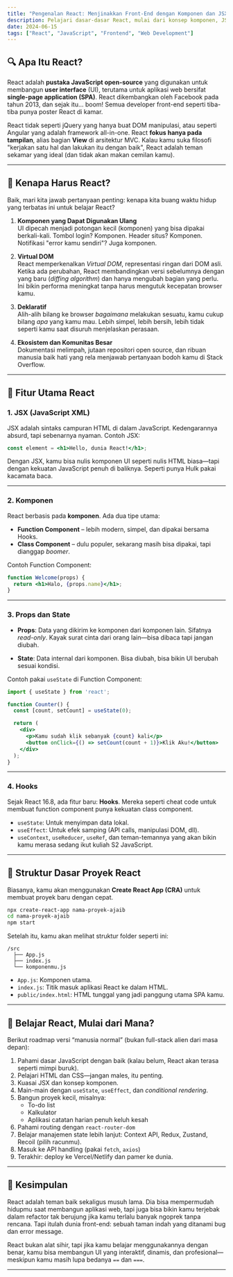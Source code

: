 ```yaml
---
title: "Pengenalan React: Menjinakkan Front-End dengan Komponen dan JSX"
description: Pelajari dasar-dasar React, mulai dari konsep komponen, JSX, state, hingga hooks, dalam panduan lengkap dan menyebalkan ini.
date: 2024-06-15
tags: ["React", "JavaScript", "Frontend", "Web Development"]
---
```



## 🔍 Apa Itu React?

React adalah **pustaka JavaScript open-source** yang digunakan untuk membangun **user interface** (UI), terutama untuk aplikasi web bersifat **single-page application (SPA)**. React dikembangkan oleh Facebook pada tahun 2013, dan sejak itu... boom! Semua developer front-end seperti tiba-tiba punya poster React di kamar.

React tidak seperti jQuery yang hanya buat DOM manipulasi, atau seperti Angular yang adalah framework all-in-one. React **fokus hanya pada tampilan**, alias bagian **View** di arsitektur MVC. Kalau kamu suka filosofi "kerjakan satu hal dan lakukan itu dengan baik", React adalah teman sekamar yang ideal (dan tidak akan makan cemilan kamu).

---

## 🧠 Kenapa Harus React?

Baik, mari kita jawab pertanyaan penting: kenapa kita buang waktu hidup yang terbatas ini untuk belajar React?

1. **Komponen yang Dapat Digunakan Ulang**  
   UI dipecah menjadi potongan kecil (komponen) yang bisa dipakai berkali-kali. Tombol login? Komponen. Header situs? Komponen. Notifikasi "error kamu sendiri"? Juga komponen.

2. **Virtual DOM**  
   React memperkenalkan *Virtual DOM*, representasi ringan dari DOM asli. Ketika ada perubahan, React membandingkan versi sebelumnya dengan yang baru (*diffing algorithm*) dan hanya mengubah bagian yang perlu. Ini bikin performa meningkat tanpa harus mengutuk kecepatan browser kamu.

3. **Deklaratif**  
   Alih-alih bilang ke browser *bagaimana* melakukan sesuatu, kamu cukup bilang *apa* yang kamu mau. Lebih simpel, lebih bersih, lebih tidak seperti kamu saat disuruh menjelaskan perasaan.

4. **Ekosistem dan Komunitas Besar**  
   Dokumentasi melimpah, jutaan repositori open source, dan ribuan manusia baik hati yang rela menjawab pertanyaan bodoh kamu di Stack Overflow.

---

## 🧩 Fitur Utama React

### 1. JSX (JavaScript XML)  
JSX adalah sintaks campuran HTML di dalam JavaScript. Kedengarannya absurd, tapi sebenarnya nyaman. Contoh JSX:

```jsx
const element = <h1>Hello, dunia React!</h1>;
```

Dengan JSX, kamu bisa nulis komponen UI seperti nulis HTML biasa—tapi dengan kekuatan JavaScript penuh di baliknya. Seperti punya Hulk pakai kacamata baca.

---

### 2. Komponen

React berbasis pada **komponen**. Ada dua tipe utama:
- **Function Component** – lebih modern, simpel, dan dipakai bersama Hooks.
- **Class Component** – dulu populer, sekarang masih bisa dipakai, tapi dianggap *boomer*.

Contoh Function Component:

```jsx
function Welcome(props) {
  return <h1>Halo, {props.name}</h1>;
}
```

---

### 3. Props dan State

- **Props**: Data yang dikirim ke komponen dari komponen lain. Sifatnya *read-only*. Kayak surat cinta dari orang lain—bisa dibaca tapi jangan diubah.
  
- **State**: Data internal dari komponen. Bisa diubah, bisa bikin UI berubah sesuai kondisi.

Contoh pakai `useState` di Function Component:

```jsx
import { useState } from 'react';

function Counter() {
  const [count, setCount] = useState(0);

  return (
    <div>
      <p>Kamu sudah klik sebanyak {count} kali</p>
      <button onClick={() => setCount(count + 1)}>Klik Aku!</button>
    </div>
  );
}
```

---

### 4. Hooks

Sejak React 16.8, ada fitur baru: **Hooks**. Mereka seperti cheat code untuk membuat function component punya kekuatan class component.

- `useState`: Untuk menyimpan data lokal.
- `useEffect`: Untuk efek samping (API calls, manipulasi DOM, dll).
- `useContext`, `useReducer`, `useRef`, dan teman-temannya yang akan bikin kamu merasa sedang ikut kuliah S2 JavaScript.

---

## 🧭 Struktur Dasar Proyek React

Biasanya, kamu akan menggunakan **Create React App (CRA)** untuk membuat proyek baru dengan cepat.

```bash
npx create-react-app nama-proyek-ajaib
cd nama-proyek-ajaib
npm start
```

Setelah itu, kamu akan melihat struktur folder seperti ini:

```
/src
  ├── App.js
  ├── index.js
  └── komponenmu.js
```

- `App.js`: Komponen utama.
- `index.js`: Titik masuk aplikasi React ke dalam HTML.
- `public/index.html`: HTML tunggal yang jadi panggung utama SPA kamu.

---

## 🧪 Belajar React, Mulai dari Mana?

Berikut roadmap versi “manusia normal” (bukan full-stack alien dari masa depan):

1. Pahami dasar JavaScript dengan baik (kalau belum, React akan terasa seperti mimpi buruk).
2. Pelajari HTML dan CSS—jangan males, itu penting.
3. Kuasai JSX dan konsep komponen.
4. Main-main dengan `useState`, `useEffect`, dan *conditional rendering*.
5. Bangun proyek kecil, misalnya:
   - To-do list
   - Kalkulator
   - Aplikasi catatan harian penuh keluh kesah
6. Pahami routing dengan `react-router-dom`
7. Belajar manajemen state lebih lanjut: Context API, Redux, Zustand, Recoil (pilih racunmu).
8. Masuk ke API handling (pakai `fetch`, `axios`)
9. Terakhir: deploy ke Vercel/Netlify dan pamer ke dunia.

---

## 🚪 Kesimpulan

React adalah teman baik sekaligus musuh lama. Dia bisa mempermudah hidupmu saat membangun aplikasi web, tapi juga bisa bikin kamu terjebak dalam refactor tak berujung jika kamu terlalu banyak ngoprek tanpa rencana. Tapi itulah dunia front-end: sebuah taman indah yang ditanami bug dan error message.

React bukan alat sihir, tapi jika kamu belajar menggunakannya dengan benar, kamu bisa membangun UI yang interaktif, dinamis, dan profesional—meskipun kamu masih lupa bedanya `==` dan `===`.

---
